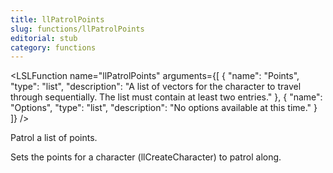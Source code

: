 ```yaml
---
title: llPatrolPoints
slug: functions/llPatrolPoints
editorial: stub
category: functions
---
```


<LSLFunction
	name="llPatrolPoints"
	arguments={[
	{
		"name": "Points",
		"type": "list",
		"description": "A list of vectors for the character to travel through sequentially. The list must contain at least two entries."
	},
	{
		"name": "Options",
		"type": "list",
		"description": "No options available at this time."
	}
]}
/>

Patrol a list of points.

Sets the points for a character (llCreateCharacter) to patrol along.
